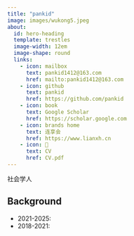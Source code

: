 ```yaml
---
title: "pankid"
image: images/wukong5.jpeg
about:
  id: hero-heading
  template: trestles
  image-width: 12em
  image-shape: round
  links:
    - icon: mailbox
      text: pankid1412@163.com
      href: mailto:pankid1412@163.com
    - icon: github
      text: pankid
      href: https://github.com/pankid
    - icon: book
      text: Google Scholar
      href: https://scholar.google.com
    - icon: brands home
      text: 连享会
      href: https://www.lianxh.cn
    - icon: 📝
      text: CV
      href: CV.pdf  
---
```


::: {#hero-heading}

社会学人

## Background

- 2021-2025: 
- 2018-2021: 

:::
